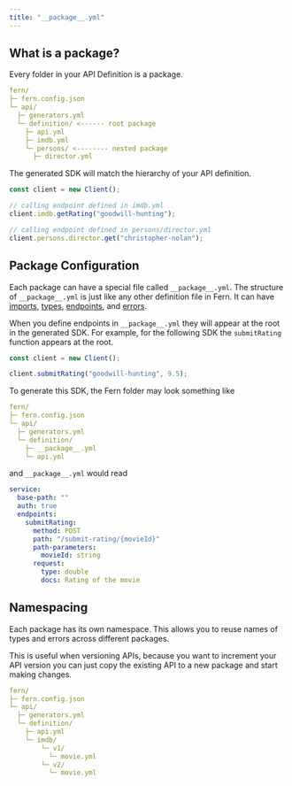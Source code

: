 ```yaml
---
title: "__package__.yml"
---
```


## What is a package?

Every folder in your API Definition is a package.

```yaml
fern/
├─ fern.config.json
└─ api/
  ├─ generators.yml
  └─ definition/ <------ root package
    ├─ api.yml
    ├─ imdb.yml
    └─ persons/ <-------- nested package
      ├─ director.yml
```

The generated SDK will match the hierarchy of your API definition.

```ts
const client = new Client();

// calling endpoint defined in imdb.yml
client.imdb.getRating("goodwill-hunting");

// calling endpoint defined in persons/director.yml
client.persons.director.get("christopher-nolan");
```

## Package Configuration

Each package can have a special file called `__package__.yml`. The structure of
`__package__.yml` is just like any other definition file in Fern. It can have [imports](imports),
[types](types), [endpoints](endpoints), and [errors](errors).

When you define endpoints in `__package__.yml` they will appear at the root
in the generated SDK. For example, for the following SDK the `submitRating`
function appears at the root.

```ts
const client = new Client();

client.submitRating("goodwill-hunting", 9.5);
```

To generate this SDK, the Fern folder may look something like 

```yaml
fern/
├─ fern.config.json
└─ api/
  ├─ generators.yml   
  └─ definition/
    ├─ __package__.yml
    └─ api.yml
```

and `__package__.yml` would read

```yaml
service:
  base-path: ""
  auth: true
  endpoints:
    submitRating:
      method: POST
      path: "/submit-rating/{movieId}"
      path-parameters:
        movieId: string
      request:
        type: double
        docs: Rating of the movie
```

## Namespacing

Each package has its own namespace. This allows you to reuse names of
types and errors across different packages.

This is useful when versioning APIs, because you want to increment your 
API version you can just copy the existing API to a new package and start 
making changes.

```yaml
fern/
├─ fern.config.json
└─ api/
  ├─ generators.yml   
  └─ definition/
    ├─ api.yml   
    └─ imdb/
        └─ v1/
          └─ movie.yml
        └─ v2/
          └─ movie.yml
```